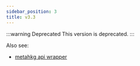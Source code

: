 ```yaml
---
sidebar_position: 3
title: v3.3
---
```


:::warning Deprecated
This version is deprecated.
:::

Also see:
- [metahkg api wrapper](./v3.3/wrapper)


<Swagger url="https://openapi.metahkg.org/v3.3/openapi.yaml" />
